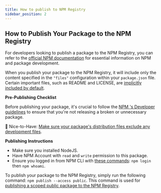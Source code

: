 ```yaml
---
title: How to publish to NPM Registry
sidebar_position: 2
---
```


## How to Publish Your Package to the NPM Registry

For developers looking to publish a package to the NPM Registry, you can refer to the [official NPM documentation](https://docs.npmjs.com/cli/v10/using-npm/developers) for essential information on NPM and package development.

When you publish your package to the NPM Registry, it will include only the content specified in the `"files"` configuration within your `package.json` file. Certain important files, such as README and LICENSE, are [implicitly included by default](https://docs.npmjs.com/cli/v10/configuring-npm/package-json#files).

**Pre-Publishing Checklist**

Before publishing your package, it's crucial to follow the [NPM 's Developer guidelines](https://docs.npmjs.com/cli/v10/using-npm/developers#before-publishing-make-sure-your-package-installs-and-works) to ensure that you're not releasing a broken or unnecessary package.

🤪 Nice-to-Have: [Make sure your package's distribution files exclude any development files](https://docs.npmjs.com/cli/v10/using-npm/developers#testing-whether-your-npmignore-or-files-config-works).

**Publishing Instructions**

- Make sure you installed NodeJS.
- Have NPM Account with `read` and `write` permission to this package.
- Ensure you logged in from NPM CLI with [these commands](https://docs.npmjs.com/creating-a-new-npm-user-account): `npm login` then `npm whoami`.

To publish your package to the NPM Registry, simply run the following command: `npm publish --access public`. This command is used for [publishing a scoped public package to the NPM Registry](https://docs.npmjs.com/creating-and-publishing-scoped-public-packages).